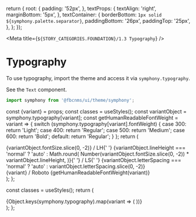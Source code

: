 
  return {
    root: {
      padding: '52px',
    },
    textProps: {
      textAlign: 'right',
      marginBottom: '5px',
    },
    textContainer: {
      borderBottom: `1px solid ${symphony.palette.separator}`,
      paddingBottom: '26px',
      paddingTop: '25px',
    },
  };
});

<Meta title={`${STORY_CATEGORIES.FOUNDATION}/1.3 Typography`} />

# Typography

To use typography, import the theme and access it via `symphony.typography`.

See the `Text` component.

```js
import symphony from '@fbcnms/ui/theme/symphony';
```

  const {variant} = props;
  const classes = useStyles();
  const variantObject = symphony.typography[variant];
  const getHumanReadableFontWeight = variant => {
    switch (symphony.typography[variant].fontWeight) {
      case 300:
        return 'Light';
      case 400:
        return 'Regular';
      case 500:
        return 'Medium';
      case 600:
        return 'Bold';
      default:
        return 'Regular';
    }
  };
  return (
    <div className={classes.textContainer}>
      <div className={classes.textProps}>
        <Text variant="h6">
          {variantObject.fontSize.slice(0, -2)} / LH{' '}
          {variantObject.lineHeight === 'normal'
            ? 'auto'
            : Math.round(
                Number(variantObject.fontSize.slice(0, -2)) *
                  variantObject.lineHeight,
              )}{' '}
          / LS{' '}
          {variantObject.letterSpacing === 'normal'
            ? 'auto'
            : variantObject.letterSpacing.slice(0, -2)}
        </Text>
      </div>
      <div>
        <Text variant={variant}>
          {variant} / Roboto {getHumanReadableFontWeight(variant)}
        </Text>
      </div>
    </div>
  );
};

  const classes = useStyles();
  return (
    <div className={classes.root}>
      {Object.keys(symphony.typography).map(variant => (
        <TypographyBlock key={variant} variant={variant} />
      ))}
    </div>
  );
};

<TypographyRoot />
